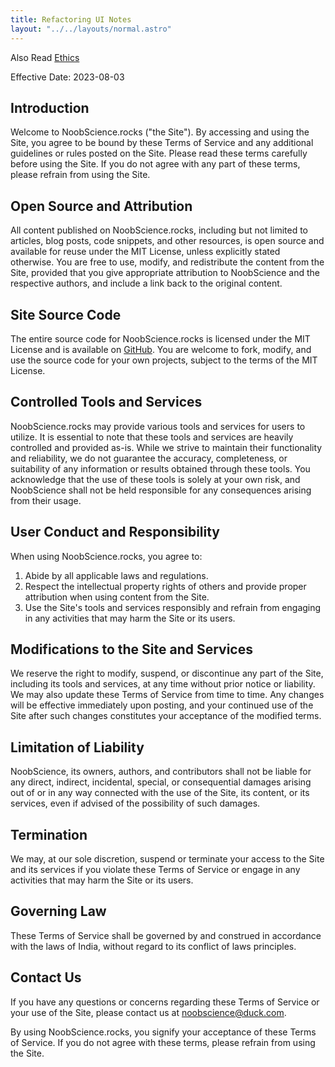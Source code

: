 ```yaml
---
title: Refactoring UI Notes
layout: "../../layouts/normal.astro"
---
```


Also Read [Ethics](/ethics)

Effective Date: 2023-08-03

## Introduction

Welcome to NoobScience.rocks ("the Site"). By accessing and using the Site, you agree to be bound by these Terms of Service and any additional guidelines or rules posted on the Site. Please read these terms carefully before using the Site. If you do not agree with any part of these terms, please refrain from using the Site.

## Open Source and Attribution

All content published on NoobScience.rocks, including but not limited to articles, blog posts, code snippets, and other resources, is open source and available for reuse under the MIT License, unless explicitly stated otherwise. You are free to use, modify, and redistribute the content from the Site, provided that you give appropriate attribution to NoobScience and the respective authors, and include a link back to the original content.

## Site Source Code

The entire source code for NoobScience.rocks is licensed under the MIT License and is available on [GitHub](https://github.com/newtoallofthis123/noobscience). You are welcome to fork, modify, and use the source code for your own projects, subject to the terms of the MIT License.

## Controlled Tools and Services

NoobScience.rocks may provide various tools and services for users to utilize. It is essential to note that these tools and services are heavily controlled and provided as-is. While we strive to maintain their functionality and reliability, we do not guarantee the accuracy, completeness, or suitability of any information or results obtained through these tools. You acknowledge that the use of these tools is solely at your own risk, and NoobScience shall not be held responsible for any consequences arising from their usage.

## User Conduct and Responsibility

When using NoobScience.rocks, you agree to:

1. Abide by all applicable laws and regulations.
2. Respect the intellectual property rights of others and provide proper attribution when using content from the Site.
3. Use the Site's tools and services responsibly and refrain from engaging in any activities that may harm the Site or its users.

## Modifications to the Site and Services

We reserve the right to modify, suspend, or discontinue any part of the Site, including its tools and services, at any time without prior notice or liability. We may also update these Terms of Service from time to time. Any changes will be effective immediately upon posting, and your continued use of the Site after such changes constitutes your acceptance of the modified terms.

## Limitation of Liability

NoobScience, its owners, authors, and contributors shall not be liable for any direct, indirect, incidental, special, or consequential damages arising out of or in any way connected with the use of the Site, its content, or its services, even if advised of the possibility of such damages.

## Termination

We may, at our sole discretion, suspend or terminate your access to the Site and its services if you violate these Terms of Service or engage in any activities that may harm the Site or its users.

## Governing Law

These Terms of Service shall be governed by and construed in accordance with the laws of India, without regard to its conflict of laws principles.

## Contact Us

If you have any questions or concerns regarding these Terms of Service or your use of the Site, please contact us at [noobscience@duck.com](mailto:noobscience@duck.com).

By using NoobScience.rocks, you signify your acceptance of these Terms of Service. If you do not agree with these terms, please refrain from using the Site.